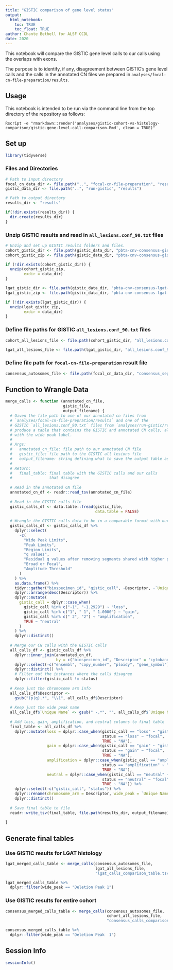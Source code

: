 ```yaml
---
title: "GISTIC comparison of gene level status"
output: 
  html_notebook:
    toc: TRUE
    toc_float: TRUE
author: Chante Bethell for ALSF CCDL
date: 2020
---
```


This notebook will compare the GISTIC gene level calls to our calls using the overlaps with exons.

The purpose is to identify, if any, disagreement between GISTIC's gene level calls and the calls in the annotated CN files we prepared in `analyses/focal-cn-file-preparation/results`. 

## Usage

This notebook is intended to be run via the command line from the top directory
of the repository as follows:

```
Rscript -e "rmarkdown::render('analyses/gistic-cohort-vs-histology-comparison/gistic-gene-level-call-comparison.Rmd', clean = TRUE)"
```

## Set up

```r
library(tidyverse)
```

### Files and Directories

```r
# Path to input directory
focal_cn_data_dir <- file.path("..", "focal-cn-file-preparation", "results")
gistic_data_dir <- file.path("..", "run-gistic", "results")

# Path to output directory
results_dir <- "results"

if(!dir.exists(results_dir)) {
  dir.create(results_dir)
}
```

### Unzip GISTIC results and read in `all_lesions.conf_90.txt` files

```r
# Unzip and set up GISTIC results folders and files.
cohort_gistic_dir <- file.path(gistic_data_dir, "pbta-cnv-consensus-gistic")
cohort_gistic_zip <- file.path(gistic_data_dir, "pbta-cnv-consensus-gistic.zip")

if (!dir.exists(cohort_gistic_dir)) {
  unzip(cohort_gistic_zip, 
        exdir = data_dir)
}

lgat_gistic_dir <- file.path(gistic_data_dir, "pbta-cnv-consensus-lgat-gistic")
lgat_gistic_zip <- file.path(gistic_data_dir, "pbta-cnv-consensus-lgat-gistic.zip")

if (!dir.exists(lgat_gistic_dir)) {
  unzip(lgat_gistic_zip, 
        exdir = data_dir)
}
```

### Define file paths for GISTIC `all_lesions.conf_90.txt` files

```r
cohort_all_lesions_file <- file.path(cohort_gistic_dir, "all_lesions.conf_90.txt")

lgat_all_lesions_file <- file.path(lgat_gistic_dir, "all_lesions.conf_90.txt")
```

### Define file path for `focal-cn-file-preparation` result file

```r
consensus_autosomes_file <- file.path(focal_cn_data_dir, "consensus_seg_annotated_cn_autosomes.tsv.gz")
```

## Function to Wrangle Data

```r
merge_calls <- function (annotated_cn_file,
                         gistic_file,
                         output_filename) {
  # Given the file path to one of our annotated cn files from 
  # `analyses/focal-cn-file-prepration/results` and one of the 
  # GISTIC `all_lesions.conf_90.txt` files from `analyses/run-gistic/results`,
  # produce a table that contains the GISTIC and annotated CN calls, along
  # with the wide peak label.
  #
  # Args:
  #   annotated_cn_file: file path to our annotated CN file
  #   gistic_file: file path to the GISTIC all lesions file
  #   output_filename: string defining what to save the output table as
  #
  # Return:
  #   final_table: final table with the GISTIC calls and our calls
  #                that disagree
  
  # Read in the annotated CN file
  annotated_cn_df <- readr::read_tsv(annotated_cn_file)
  
  # Read in the GISTIC calls file
  gistic_calls_df <- data.table::fread(gistic_file,
                                       data.table = FALSE)
  
  # Wrangle the GISTIC calls data to be in a comparable format with our CN calls
  gistic_calls_df <- gistic_calls_df %>%
    dplyr::select(
      -c(
        "Wide Peak Limits",
        "Peak Limits",
        "Region Limits",
        "q values",
        "Residual q values after removing segments shared with higher peaks",
        "Broad or Focal",
        "Amplitude Threshold"
      )
    ) %>%
    as.data.frame() %>%
    tidyr::gather("biospecimen_id", "gistic_call", -Descriptor, -`Unique Name`) %>%
    dplyr::arrange(desc(Descriptor)) %>%
    dplyr::mutate(
      gistic_call = dplyr::case_when(
        gistic_call %in% c("-1", "-1.2929") ~ "loss",
        gistic_call %in% c("1", " 1", " 1.0000") ~ "gain",
        gistic_call %in% c(" 2", "2") ~ "amplification",
        TRUE ~ "neutral"
      )
    ) %>%
    dplyr::distinct()
  
  # Merge our CN calls with the GISTIC calls
  all_calls_df <- gistic_calls_df %>%
    dplyr::inner_join(annotated_cn_df,
                      by = c("biospecimen_id", "Descriptor" = "cytoband")) %>%
    dplyr::select(-c("ensembl", "copy_number", "ploidy", "gene_symbol")) %>%
    dplyr::distinct() %>%
    # Filter out the instances where the calls disagree
    dplyr::filter(gistic_call != status)
  
  # Keep just the chromosome arm info
  all_calls_df$Descriptor <-
    gsub("(p|q).*", "\\1", all_calls_df$Descriptor)
  
  # Keep just the wide peak name
  all_calls_df$`Unique Name` <- gsub(" -.*", "", all_calls_df$`Unique Name`)
  
  # Add loss, gain, amplification, and neutral columns to final table
  final_table <- all_calls_df %>%
    dplyr::mutate(loss = dplyr::case_when(gistic_call == "loss" ~ "gistic",
                                          status == "loss" ~ "focal",
                                          TRUE ~ "NA"),
                  gain = dplyr::case_when(gistic_call == "gain" ~ "gistic",
                                          status == "gain" ~ "focal",
                                          TRUE ~ "NA"),
                  amplification = dplyr::case_when(gistic_call == "amplification" ~ "gistic",
                                          status == "amplification" ~ "focal",
                                          TRUE ~ "NA"),
                  neutral = dplyr::case_when(gistic_call == "neutral" ~ "gistic",
                                          status == "neutral" ~ "focal",
                                          TRUE ~ "NA")) %>%
    dplyr::select(-c("gistic_call", "status")) %>%
    dplyr::rename(chromosome_arm = Descriptor, wide_peak = `Unique Name`) %>%
    dplyr::distinct()
  
  # Save final table to file
  readr::write_tsv(final_table, file.path(results_dir, output_filename))
  
}
```

## Generate final tables

### Use GISTIC results for LGAT histology

```r
lgat_merged_calls_table <- merge_calls(consensus_autosomes_file,
                                       lgat_all_lesions_file,
                                       "lgat_calls_comparison_table.tsv")

lgat_merged_calls_table %>%
  dplyr::filter(wide_peak == "Deletion Peak 1")
```

### Use GISTIC results for entire cohort

```r
consensus_merged_calls_table <- merge_calls(consensus_autosomes_file,
                                            cohort_all_lesions_file,
                                            "consensus_calls_comparison_table.tsv")

consensus_merged_calls_table %>%
  dplyr::filter(wide_peak == "Deletion Peak  1")
```

## Session Info

```r
sessionInfo()
```

